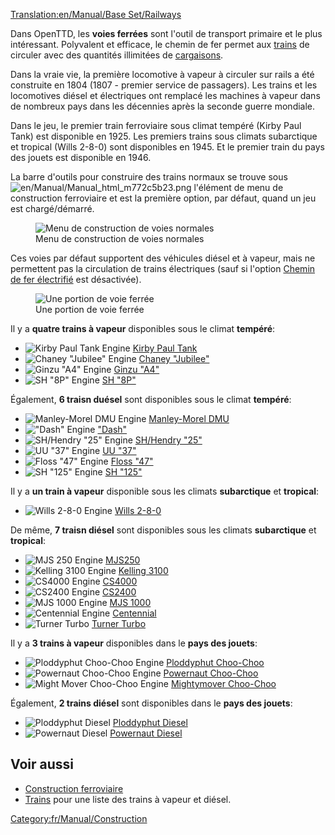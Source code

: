 [[Translation:en/Manual/Base Set/Railways]]
{{fr/Manual/Base Set/Type de chemin de fer}}

Dans OpenTTD, les '''voies ferrées''' sont l'outil de transport primaire et le plus intéressant. Polyvalent et efficace, le chemin de fer permet aux [[fr/Manual/Trains|trains]] de circuler avec des quantités illimitées de [[fr/Manual/Cargaison|cargaisons]].

Dans la vraie vie, la première locomotive à vapeur à circuler sur rails a été construite en 1804 (1807 - premier service de passagers). Les trains et les locomotives diésel et électriques ont remplacé les machines à vapeur dans de nombreux pays dans les décennies après la seconde guerre mondiale.

Dans le jeu, le premier train ferroviaire sous climat tempéré (Kirby Paul Tank) est disponible en 1925. Les premiers trains sous climats subarctique et tropical (Wills 2-8-0) sont disponibles en 1945. Et le premier train du pays des jouets est disponible en 1946.

La barre d'outils pour construire des trains normaux se trouve sous [[File:en/Manual/Manual html m772c5b23.png]] l'élément de menu de construction ferroviaire et est la première option, par défaut, quand un jeu est chargé/démarré.

[[File:en/Manual/Openttd-rail1.png|none|Menu de construction de voies normales]]

Ces voies par défaut supportent des véhicules diésel et à vapeur, mais ne permettent pas la circulation de trains électriques (sauf si l'option [[fr/Manual/Base Set/Chemin de fer électrifié|Chemin de fer électrifié]] est désactivée).

[[File:en/Manual/Base Set/Railway.png|none|frame|Une portion de voie ferrée]]

Il y a '''quatre trains à vapeur''' disponibles sous le climat '''tempéré''':
*[[File:en/Manual/Base Set/Trains/Kirbypaultank.png|Kirby Paul Tank Engine]] [[fr/Manual/Base Set/Trains/Kirby Paul Tank|Kirby Paul Tank]]
*[[File:en/Manual/Base Set/Trains/Chaneyjubilee.png|Chaney "Jubilee" Engine]] [[fr/Manual/Base Set/Trains/Chaney 'Jubilee'|Chaney "Jubilee"]]
*[[File:en/Manual/Base Set/Trains/Ginzua4.png|Ginzu "A4" Engine]] [[fr/Manual/Base Set/Trains/Ginzu 'A4'|Ginzu "A4"]]
*[[File:en/Manual/Base Set/Trains/Sh8p.png|SH "8P" Engine]] [[fr/Manual/Base Set/Trains/SH '8P'|SH "8P"]]
Également, '''6 traisn duésel''' sont disponibles sous le climat '''tempéré''':
*[[File:en/Manual/Base Set/Trains/Manleymoreldmu.png|Manley-Morel DMU Engine]] [[fr/Manual/Base Set/Trains/Manley-Morel DMU|Manley-Morel DMU]]
*[[File:en/Manual/Base Set/Trains/Dash.png|"Dash" Engine]] [[fr/Manual/Base Set/Trains/Dash|"Dash"]]
*[[File:en/Manual/Base Set/Trains/Shhendry25.png|SH/Hendry "25" Engine]] [[fr/Manual/Base Set/Trains/Hendry '25'|SH/Hendry "25"]]
*[[File:en/Manual/Base Set/Trains/Uu37.png|UU "37" Engine]] [[fr/Manual/Base Set/Trains/UU '37'|UU "37"]]
*[[File:en/Manual/Base Set/Trains/Floss47.png|Floss "47" Engine]] [[fr/Manual/Base Set/Trains/Floss '47'|Floss "47"]]
*[[File:en/Manual/Base Set/Trains/Sh125.png|SH "125" Engine]] [[fr/Manual/Base Set/Trains/SH '125'|SH "125"]]

Il y a '''un train à vapeur''' disponible sous les climats '''subarctique''' et '''tropical''':
*[[File:en/Manual/Base Set/Trains/Wills280.png|Wills 2-8-0 Engine]] [[fr/Manual/Base Set/Trains/Wills 2-8-0|Wills 2-8-0]]
De même, '''7 traisn diésel''' sont disponibles sous les climats '''subarctique''' et '''tropical''':
*[[File:en/Manual/Base Set/Trains/Mjs250.png|MJS 250 Engine]] [[fr/Manual/Base Set/Trains/MJS250|MJS250]]
*[[File:en/Manual/Base Set/Trains/Kelling3100.png|Kelling 3100 Engine]] [[fr/Manual/Base Set/Trains/Kelling 3100|Kelling 3100]]
*[[File:en/Manual/Base Set/Trains/Cs4000.png|CS4000 Engine]] [[fr/Manual/Base Set/Trains/CS4000|CS4000]]
*[[File:en/Manual/Base Set/Trains/Cs2400.png|CS2400 Engine]] [[fr/Manual/Base Set/Trains/CS2400|CS2400]]
*[[File:en/Manual/Base Set/Trains/Mjs1000.png|MJS 1000 Engine]] [[fr/Manual/Base Set/Trains/MJS 1000|MJS 1000]]
*[[File:en/Manual/Base Set/Trains/Centennial.png|Centennial Engine]] [[fr/Manual/Base Set/Trains/Centennial|Centennial]]
*[[File:en/Manual/Base Set/Trains/Turnerturbo.png|Turner Turbo]] [[fr/Manual/Base Set/Trains/Turner Turbo|Turner Turbo]]


Il y a '''3 trains à vapeur''' disponibles dans le '''pays des jouets''':
*[[File:en/Manual/Base Set/Trains/Ploddyphutchoochoo.png|Ploddyphut Choo-Choo Engine]] [[fr/Manual/Base Set/Trains/Ploddyphut Choo-Choo|Ploddyphut Choo-Choo]]
*[[File:en/Manual/Base Set/Trains/Powernautchoochoo.png|Powernaut Choo-Choo Engine]] [[fr/Manual/Base Set/Trains/Powernaut Choo-Choo|Powernaut Choo-Choo]]
*[[File:en/Manual/Base Set/Trains/Mightymoverchoochoo.png|Might Mover Choo-Choo Engine]] [[fr/Manual/Base Set/Trains/Mightymover Choo-Choo|Mightymover Choo-Choo]]
Également, '''2 trains diésel''' sont disponibles dans le '''pays des jouets''':
*[[File:en/Manual/Base Set/Trains/Ploddyphutdiesel.png|Ploddyphut Diesel]] [[fr/Manual/Base Set/Trains/Ploddyphut Diesel|Ploddyphut Diesel]]
*[[File:en/Manual/Base Set/Trains/Powernautdiesel.png|Powernaut Diesel]] [[fr/Manual/Base Set/Trains/Powernaut Diesel|Powernaut Diesel]]

==Voir aussi==
*[[fr/Manual/Construction Ferroviaire|Construction ferroviaire]]
*[[fr/Manual/Trains|Trains]] pour une liste des trains à vapeur et diésel.

[[Category:fr/Manual/Construction]]
